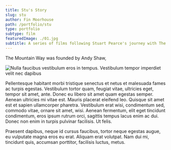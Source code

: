 ```yaml
---
title: Stu's Story
slug: stu
author: Fin Moorhouse
path: /portfolio/stu
type: portfolio
subtype: film
featuredImage: ./01.jpg
subtitle: A series of films following Stuart Pearce's journey with The Mountain Way, a charity for veterans with PTSD.
---
```


The Mountain Way was founded by Andy Shaw,

![Nulla faucibus vestibulum eros in tempus. Vestibulum tempor imperdiet velit nec dapibus](./1.jpg)

Pellentesque habitant morbi tristique senectus et netus et malesuada fames ac turpis egestas. Vestibulum tortor quam, feugiat vitae, ultricies eget, tempor sit amet, ante. Donec eu libero sit amet quam egestas semper. Aenean ultricies mi vitae est. Mauris placerat eleifend leo. Quisque sit amet est et sapien ullamcorper pharetra. Vestibulum erat wisi, condimentum sed, commodo vitae, ornare sit amet, wisi. Aenean fermentum, elit eget tincidunt condimentum, eros ipsum rutrum orci, sagittis tempus lacus enim ac dui. Donec non enim in turpis pulvinar facilisis. Ut felis.

Praesent dapibus, neque id cursus faucibus, tortor neque egestas augue, eu vulputate magna eros eu erat. Aliquam erat volutpat. Nam dui mi, tincidunt quis, accumsan porttitor, facilisis luctus, metus.
